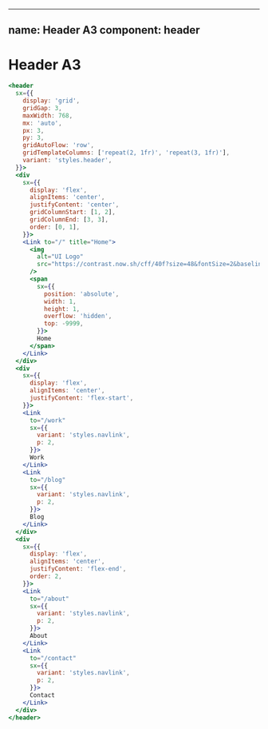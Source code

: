 
---
name: Header A3
component: header
---

# Header A3

```jsx live
<header
  sx={{
    display: 'grid',
    gridGap: 3,
    maxWidth: 768,
    mx: 'auto',
    px: 3,
    py: 3,
    gridAutoFlow: 'row',
    gridTemplateColumns: ['repeat(2, 1fr)', 'repeat(3, 1fr)'],
    variant: 'styles.header',
  }}>
  <div
    sx={{
      display: 'flex',
      alignItems: 'center',
      justifyContent: 'center',
      gridColumnStart: [1, 2],
      gridColumnEnd: [3, 3],
      order: [0, 1],
    }}>
    <Link to="/" title="Home">
      <img
        alt="UI Logo"
        src="https://contrast.now.sh/cff/40f?size=48&fontSize=2&baseline=2&fontWeight=900&radius=32&text=UI"
      />
      <span
        sx={{
          position: 'absolute',
          width: 1,
          height: 1,
          overflow: 'hidden',
          top: -9999,
        }}>
        Home
      </span>
    </Link>
  </div>
  <div
    sx={{
      display: 'flex',
      alignItems: 'center',
      justifyContent: 'flex-start',
    }}>
    <Link
      to="/work"
      sx={{
        variant: 'styles.navlink',
        p: 2,
      }}>
      Work
    </Link>
    <Link
      to="/blog"
      sx={{
        variant: 'styles.navlink',
        p: 2,
      }}>
      Blog
    </Link>
  </div>
  <div
    sx={{
      display: 'flex',
      alignItems: 'center',
      justifyContent: 'flex-end',
      order: 2,
    }}>
    <Link
      to="/about"
      sx={{
        variant: 'styles.navlink',
        p: 2,
      }}>
      About
    </Link>
    <Link
      to="/contact"
      sx={{
        variant: 'styles.navlink',
        p: 2,
      }}>
      Contact
    </Link>
  </div>
</header>
```